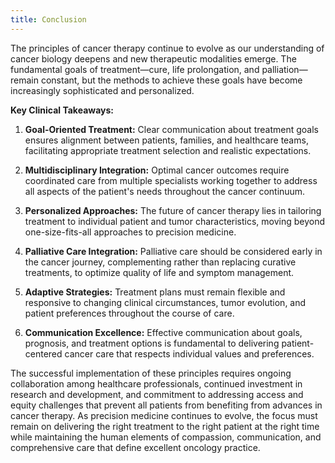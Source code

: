 ```yaml
---
title: Conclusion
---
```



The principles of cancer therapy continue to evolve as our understanding of cancer biology deepens and new therapeutic modalities emerge. The fundamental goals of treatment—cure, life prolongation, and palliation—remain constant, but the methods to achieve these goals have become increasingly sophisticated and personalized.

**Key Clinical Takeaways:**

1. **Goal-Oriented Treatment:** Clear communication about treatment goals ensures alignment between patients, families, and healthcare teams, facilitating appropriate treatment selection and realistic expectations.

2. **Multidisciplinary Integration:** Optimal cancer outcomes require coordinated care from multiple specialists working together to address all aspects of the patient's needs throughout the cancer continuum.

3. **Personalized Approaches:** The future of cancer therapy lies in tailoring treatment to individual patient and tumor characteristics, moving beyond one-size-fits-all approaches to precision medicine.

4. **Palliative Care Integration:** Palliative care should be considered early in the cancer journey, complementing rather than replacing curative treatments, to optimize quality of life and symptom management.

5. **Adaptive Strategies:** Treatment plans must remain flexible and responsive to changing clinical circumstances, tumor evolution, and patient preferences throughout the course of care.

6. **Communication Excellence:** Effective communication about goals, prognosis, and treatment options is fundamental to delivering patient-centered cancer care that respects individual values and preferences.

The successful implementation of these principles requires ongoing collaboration among healthcare professionals, continued investment in research and development, and commitment to addressing access and equity challenges that prevent all patients from benefiting from advances in cancer therapy. As precision medicine continues to evolve, the focus must remain on delivering the right treatment to the right patient at the right time while maintaining the human elements of compassion, communication, and comprehensive care that define excellent oncology practice.

